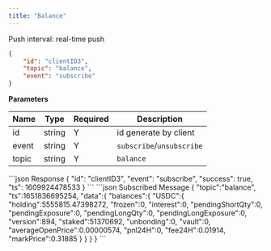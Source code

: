 ```yaml
---
title: "Balance"
---
```


Push interval: real-time push

```json
{
    "id": "clientID3",
    "topic": "balance",
    "event": "subscribe"
}
```

**Parameters**

| Name   | Type   | Required | Description                              |
| ------ | ------ | -------- | ---------------------------------------- |
| id     | string | Y        | id generate by client                    |
| event  | string | Y        | `subscribe`/`unsubscribe`                |
| topic  | string | Y        | `balance`                                |

<RequestExample>
```json Response
{
    "id": "clientID3",
    "event": "subscribe",
    "success": true,
    "ts": 1609924478533
}
```
</RequestExample>

<ResponseExample>
```json Subscribed Message
{
    "topic":"balance",
    "ts":1651836695254,
    "data":{
        "balances":{
            "USDC":{
                "holding":5555815.47398272,
                "frozen":0,
                "interest":0,
                "pendingShortQty":0,
                "pendingExposure":0,
                "pendingLongQty":0,
                "pendingLongExposure":0,
                "version":894,
                "staked":51370692,
                "unbonding":0,
                "vault":0,
                "averageOpenPrice":0.00000574,
                "pnl24H":0,
                "fee24H":0.01914,
                "markPrice":0.31885
            }
        }
    }
}
```
</ResponseExample>